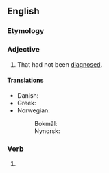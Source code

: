 ==English==

===Etymology===
{{prefix|en|un|diagnosed}}

===Adjective===
{{en-adj|-}}

# {{lb|en|of a disease or condition}} That had not been [[diagnose]]d.

====Translations====
{{trans-top|not diagnosed}}
* Danish: {{t|da|udiagnosticeret}}
* Greek: {{t|el|αδιάγνωστος}}
* Norwegian:
*: Bokmål: {{t|nb|udiagnostisert}}
*: Nynorsk: {{t|nn|udiagnostisert}}
{{trans-mid}}
{{trans-bottom}}

===Verb===
{{head|en|verb form}}

# {{en-past of|undiagnose}}